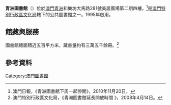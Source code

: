 {{coord|22.210552|N|113.5403813|E|type:landmark_region:MO|display=title}}
{{Infobox_Library 
| 名字    = 青洲圖書館<br/>{{lang|pt|Biblioteca da Ilha Verde}}
| 英文名  = 
| 標誌    = 
| 圖像    = 
| 圖像說明= 
| 圖像註釋=
| 國家    = {{MAC}}
| 類型    = 公共圖書館
| 範圍    = 
| established = 1995年
| 授權法源= 
| 地址    = 澳門青洲和樂坊大馬路281號美居廣場第2期四樓
| 坐標    = 
| 隸屬於  = [[澳門特別行政區政府文化局|文化局]]公共圖書館管理廳
| 分館數  = 
| 藏品    = 
| 規模    = 
| 收藏標準= 藏書量約為30151冊
| 法定送存= 
| 借閱憑證=
| 流通    = 
| 服務人群= 
| 註冊用戶= 
| 經費    = 
| 館長    = 
| 員工人數=
| 開放時間= 星期一 14:00-20:00<br>星期二至星期日 08:00-20:00<br> （農曆年除夕下午二時後及公眾假期休館） 
| 電話號碼=2822 5783<br>2838 1767
| 傳真號碼=
| 電郵地址=
| 官方網站= 
}}

'''青洲圖書館'''（{{lang-pt|'''Biblioteca da Ilha Verde'''}}）位於[[澳門|澳門]][[青洲_(澳門)|青洲]]和樂坊大馬路281號美居廣場第二期四樓，<ref>澳門日報，《青洲圖書館下周一起停開》，2010年11月20日。</ref>是[[文化局_(澳門)|澳門特別行政區文化局]]轄下的公共圖書館之一。1995年啟用。

==館藏與服務==
圖書館總面積近五百平方米，藏書量約有三萬五千餘冊。<ref name="2008update">澳門特別行政區文化局，《青洲圖書館延長開放時間
》，2008年4月14日。</ref>

==參考資料==
{{reflist}}
{{澳門的圖書館}}
[[Category:澳門圖書館|Category:澳門圖書館]]
{{MO-stub}}